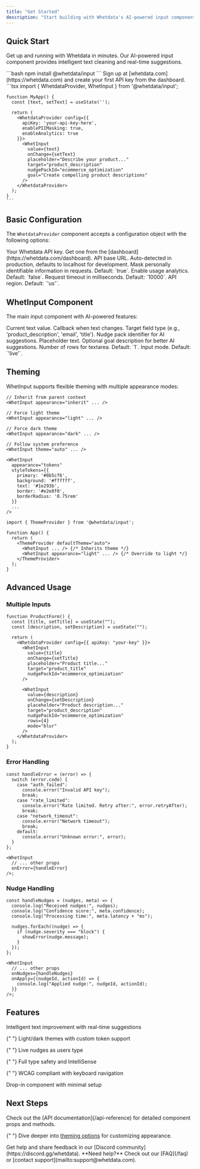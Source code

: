 ```yaml
---
title: "Get Started"
description: "Start building with Whetdata's AI-powered input component"
---
```


## Quick Start

Get up and running with Whetdata in minutes. Our AI-powered input component provides intelligent text cleaning and real-time suggestions.

<Steps>
  <Step title="Install the package">
    ```bash
    npm install @whetdata/input
    ```
  </Step>
  
  <Step title="Create an API key">
    Sign up at [whetdata.com](https://whetdata.com) and create your first API key from the dashboard.
  </Step>
  
  <Step title="Add to your app">
    ```tsx
    import { WhetdataProvider, WhetInput } from '@whetdata/input';
    
    function MyApp() {
      const [text, setText] = useState('');
      
      return (
        <WhetdataProvider config={{
          apiKey: 'your-api-key-here',
          enablePIIMasking: true,
          enableAnalytics: true
        }}>
          <WhetInput
            value={text}
            onChange={setText}
            placeholder="Describe your product..."
            target="product_description"
            nudgePackId="ecommerce_optimization"
            goal="Create compelling product descriptions"
          />
        </WhetdataProvider>
      );
    }
    ```
  </Step>
</Steps>

## Basic Configuration

The `WhetdataProvider` component accepts a configuration object with the following options:

<ParamField path="apiKey" type="string" required>
  Your Whetdata API key. Get one from the
  [dashboard](https://whetdata.com/dashboard).
</ParamField>

<ParamField path="baseUrl" type="string">
  API base URL. Auto-detected in production, defaults to localhost for
  development.
</ParamField>

<ParamField path="enablePIIMasking" type="boolean">
  Mask personally identifiable information in requests. Default: `true`.
</ParamField>

<ParamField path="enableAnalytics" type="boolean">
  Enable usage analytics. Default: `false`.
</ParamField>

<ParamField path="timeout" type="number">
  Request timeout in milliseconds. Default: `10000`.
</ParamField>

<ParamField path="region" type="'us' | 'eu'">
  API region. Default: `'us'`.
</ParamField>

## WhetInput Component

The main input component with AI-powered features:

<ParamField path="value" type="string" required>
  Current text value.
</ParamField>

<ParamField path="onChange" type="(value: string) => void" required>
  Callback when text changes.
</ParamField>

<ParamField path="target" type="string" required>
  Target field type (e.g., 'product_description', 'email', 'title').
</ParamField>

<ParamField path="nudgePackId" type="string" required>
  Nudge pack identifier for AI suggestions.
</ParamField>

<ParamField path="placeholder" type="string">
  Placeholder text.
</ParamField>

<ParamField path="goal" type="string">
  Optional goal description for better AI suggestions.
</ParamField>

<ParamField path="rows" type="number">
  Number of rows for textarea. Default: `1`.
</ParamField>

<ParamField path="mode" type="'live' | 'blur' | 'hybrid'">
  Input mode. Default: `'live'`.
</ParamField>

## Theming

WhetInput supports flexible theming with multiple appearance modes:

<CodeGroup>

```tsx Theme Modes
// Inherit from parent context
<WhetInput appearance="inherit" ... />

// Force light theme
<WhetInput appearance="light" ... />

// Force dark theme
<WhetInput appearance="dark" ... />

// Follow system preference
<WhetInput theme="auto" ... />
```

```tsx Custom Theme Tokens
<WhetInput
  appearance="tokens"
  styleTokens={{
    primary: '#8b5cf6',
    background: '#ffffff',
    text: '#1e293b',
    border: '#e2e8f0',
    borderRadius: '0.75rem'
  }}
  ...
/>
```

```tsx Theme Provider
import { ThemeProvider } from '@whetdata/input';

function App() {
  return (
    <ThemeProvider defaultTheme="auto">
      <WhetInput ... /> {/* Inherits theme */}
      <WhetInput appearance="light" ... /> {/* Override to light */}
    </ThemeProvider>
  );
}
```

</CodeGroup>

## Advanced Usage

### Multiple Inputs

```tsx
function ProductForm() {
  const [title, setTitle] = useState("");
  const [description, setDescription] = useState("");

  return (
    <WhetdataProvider config={{ apiKey: "your-key" }}>
      <WhetInput
        value={title}
        onChange={setTitle}
        placeholder="Product title..."
        target="product_title"
        nudgePackId="ecommerce_optimization"
      />

      <WhetInput
        value={description}
        onChange={setDescription}
        placeholder="Product description..."
        target="product_description"
        nudgePackId="ecommerce_optimization"
        rows={4}
        mode="blur"
      />
    </WhetdataProvider>
  );
}
```

### Error Handling

```tsx
const handleError = (error) => {
  switch (error.code) {
    case "auth_failed":
      console.error("Invalid API key");
      break;
    case "rate_limited":
      console.error("Rate limited. Retry after:", error.retryAfter);
      break;
    case "network_timeout":
      console.error("Network timeout");
      break;
    default:
      console.error("Unknown error:", error);
  }
};

<WhetInput
  // ... other props
  onError={handleError}
/>;
```

### Nudge Handling

```tsx
const handleNudges = (nudges, meta) => {
  console.log("Received nudges:", nudges);
  console.log("Confidence score:", meta.confidence);
  console.log("Processing time:", meta.latency + "ms");

  nudges.forEach((nudge) => {
    if (nudge.severity === "block") {
      showError(nudge.message);
    }
  });
};

<WhetInput
  // ... other props
  onNudges={handleNudges}
  onApply={(nudgeId, actionId) => {
    console.log("Applied nudge:", nudgeId, actionId);
  }}
/>;
```

## Features

<CardGroup cols={2}>
  <Card title="AI-powered text cleaning" icon="sparkles">
    Intelligent text improvement with real-time suggestions
  </Card>

{" "}
<Card title="Flexible theming" icon="palette">
  Light/dark themes with custom token support
</Card>

{" "}
<Card title="Real-time suggestions" icon="bolt">
  Live nudges as users type
</Card>

{" "}
<Card title="TypeScript support" icon="code">
  Full type safety and IntelliSense
</Card>

{" "}
<Card title="Accessibility" icon="universal-access">
  WCAG compliant with keyboard navigation
</Card>

  <Card title="Easy integration" icon="plug">
    Drop-in component with minimal setup
  </Card>
</CardGroup>

## Next Steps

<Steps>
  <Step title="Explore the API reference">
    Check out the [API documentation](/api-reference) for detailed component
    props and methods.
  </Step>

{" "}
<Step title="Learn about theming">
  Dive deeper into [theming options](/theming) for customizing appearance.
</Step>

  <Step title="Join the community">
    Get help and share feedback in our [Discord
    community](https://discord.gg/whetdata).
  </Step>
</Steps>

<Note>
  **Need help?** Check out our [FAQ](/faq) or [contact
  support](mailto:support@whetdata.com).
</Note>
